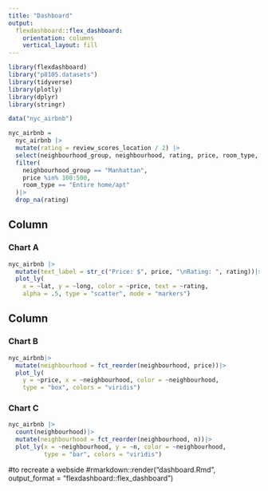 ```yaml
---
title: "Dashboard"
output: 
  flexdashboard::flex_dashboard:
    orientation: columns
    vertical_layout: fill
---
```


```r
library(flexdashboard)
library("p8105.datasets")
library(tidyverse)
library(plotly)
library(dplyr)
library(stringr)

data("nyc_airbnb")

nyc_airbnb = 
  nyc_airbnb |>
  mutate(rating = review_scores_location / 2) |>
  select(neighbourhood_group, neighbourhood, rating, price, room_type, lat, long) |>
  filter(
    neighbourhood_group == "Manhattan",
    price %in% 100:500,
    room_type == "Entire home/apt"
  )|>
  drop_na(rating)
```

Column {data-width=650}
-----------------------------------------------------------------------

### Chart A

```r
nyc_airbnb |>
  mutate(text_label = str_c("Price: $", price, "\nRating: ", rating))|>
  plot_ly(
    x = ~lat, y = ~long, color = ~price, text = ~rating,
    alpha = .5, type = "scatter", mode = "markers")
```

Column {data-width=350}
-----------------------------------------------------------------------

### Chart B

```r
nyc_airbnb|>
  mutate(neighbourhood = fct_reorder(neighbourhood, price))|>
  plot_ly(
    y = ~price, x = ~neighbourhood, color = ~neighbourhood,
    type = "box", colors = "viridis")
```

### Chart C

```r
nyc_airbnb |>
  count(neighbourhood)|>
  mutate(neighbourhood = fct_reorder(neighbourhood, n))|>
  plot_ly(x = ~neighbourhood, y = ~n, color = ~neighbourhood,
          type = "bar", colors = "viridis")
```

#to recreate a webside
#rmarkdown::render("dashboard.Rmd", output_format = "flexdashboard::flex_dashboard")